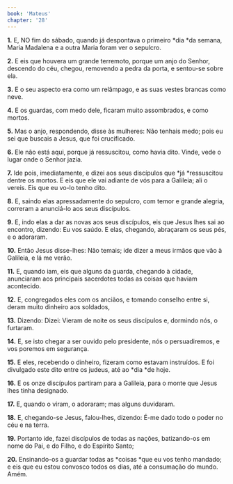 ```yaml
---
book: 'Mateus'
chapter: '28'
---
```


**1.** E, NO fim do sábado, quando já despontava o primeiro *dia *da semana, Maria Madalena e a outra Maria foram ver o sepulcro.

**2.** E eis que houvera um grande terremoto, porque um anjo do Senhor, descendo do céu, chegou, removendo a pedra da porta, e sentou-se sobre ela.

**3.** E o seu aspecto era como um relâmpago, e as suas vestes brancas como neve.

**4.** E os guardas, com medo dele, ficaram muito assombrados, e como mortos.

**5.** Mas o anjo, respondendo, disse às mulheres: Não tenhais medo; pois eu sei que buscais a Jesus, que foi crucificado.

**6.** Ele não está aqui, porque já ressuscitou, como havia dito. Vinde, vede o lugar onde o Senhor jazia.

**7.** Ide pois, imediatamente, e dizei aos seus discípulos que *já *ressuscitou dentre os mortos. E eis que ele vai adiante de vós para a Galileia; ali o vereis. Eis que eu vo-lo tenho dito.

**8.** E, saindo elas apressadamente do sepulcro, com temor e grande alegria, correram a anunciá-lo aos seus discípulos.

**9.** E, indo elas a dar as novas aos seus discípulos, eis que Jesus lhes sai ao encontro, dizendo: Eu vos saúdo. E elas, chegando, abraçaram os seus pés, e o adoraram.

**10.** Então Jesus disse-lhes: Não temais; ide dizer a meus irmãos que vão à Galileia, e lá me verão.

**11.** E, quando iam, eis que alguns da guarda, chegando à cidade, anunciaram aos principais sacerdotes todas as coisas que haviam acontecido.

**12.** E, congregados eles com os anciãos, e tomando conselho entre si, deram muito dinheiro aos soldados,

**13.** Dizendo: Dizei: Vieram de noite os seus discípulos e, dormindo nós, o furtaram.

**14.** E, se isto chegar a ser ouvido pelo presidente, nós o persuadiremos, e vos poremos em segurança.

**15.** E eles, recebendo o dinheiro, fizeram como estavam instruídos. E foi divulgado este dito entre os judeus, até ao *dia *de hoje.

**16.** E os onze discípulos partiram para a Galileia, para o monte que Jesus lhes tinha designado.

**17.** E, quando o viram, o adoraram; mas alguns duvidaram.

**18.** E, chegando-se Jesus, falou-lhes, dizendo: É-me dado todo o poder no céu e na terra.

**19.** Portanto ide, fazei discípulos de todas as nações, batizando-os em nome do Pai, e do Filho, e do Espírito Santo;

**20.** Ensinando-os a guardar todas as *coisas *que eu vos tenho mandado; e eis que eu estou convosco todos os dias, até a consumação do mundo. Amém.